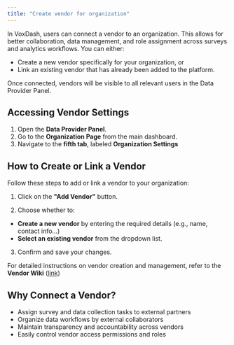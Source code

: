 ```yaml
---
title: "Create vendor for organization" 
---
```


In VoxDash, users can connect a vendor to an organization. This allows for better collaboration, data management, and role assignment across surveys and analytics workflows.
You can either:
* Create a new vendor specifically for your organization, or
* Link an existing vendor that has already been added to the platform.

Once connected, vendors will be visible to all relevant users in the Data Provider Panel.

## **Accessing Vendor Settings**

1. Open the **Data Provider Panel**.  
2. Go to the **Organization Page** from the main dashboard.  
3. Navigate to the **fifth tab**, labeled **Organization Settings**  

## **How to Create or Link a Vendor**

Follow these steps to add or link a vendor to your organization:

1. Click on the **"Add Vendor"** button.

2. Choose whether to:
* **Create a new vendor** by entering the required details (e.g., name, contact info…)
* **Select an existing vendor** from the dropdown list.

3. Confirm and save your changes.

For detailed instructions on vendor creation and management, refer to the **Vendor Wiki** ([link](?tab=t.lhuffdhyqcr3))

## **Why Connect a Vendor?**
* Assign survey and data collection tasks to external partners
* Organize data workflows by external collaborators
* Maintain transparency and accountability across vendors
* Easily control vendor access permissions and roles